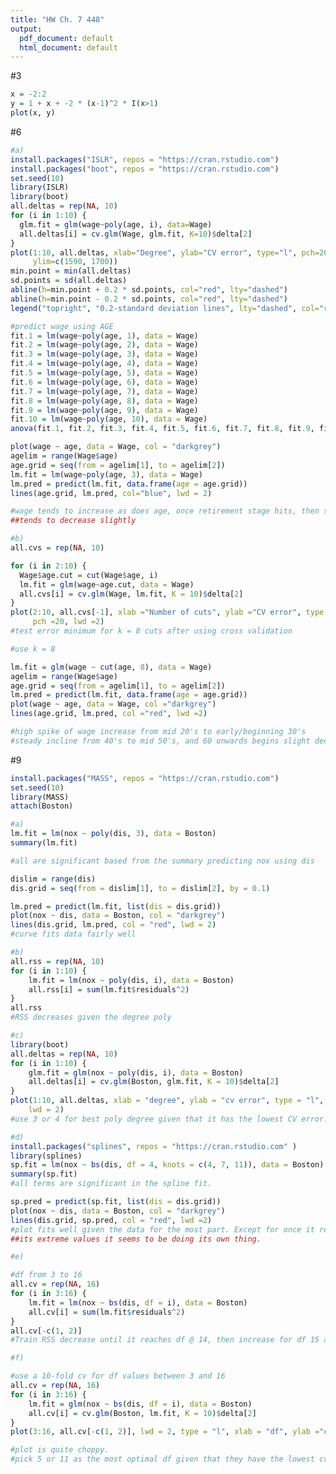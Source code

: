 ```yaml
---
title: "HW Ch. 7 448"
output:
  pdf_document: default
  html_document: default
---
```


#3
```r
x = -2:2
y = 1 + x + -2 * (x-1)^2 * I(x>1)
plot(x, y)
```


#6 
```r
#a)
install.packages("ISLR", repos = "https://cran.rstudio.com")
install.packages("boot", repos = "https://cran.rstudio.com")
set.seed(10)
library(ISLR)
library(boot)
all.deltas = rep(NA, 10)
for (i in 1:10) {
  glm.fit = glm(wage~poly(age, i), data=Wage)
  all.deltas[i] = cv.glm(Wage, glm.fit, K=10)$delta[2]
}
plot(1:10, all.deltas, xlab="Degree", ylab="CV error", type="l", pch=20, lwd=2, 
     ylim=c(1590, 1700))
min.point = min(all.deltas)
sd.points = sd(all.deltas)
abline(h=min.point + 0.2 * sd.points, col="red", lty="dashed")
abline(h=min.point - 0.2 * sd.points, col="red", lty="dashed")
legend("topright", "0.2-standard deviation lines", lty="dashed", col="red")

#predict wage using AGE 
fit.1 = lm(wage~poly(age, 1), data = Wage)
fit.2 = lm(wage~poly(age, 2), data = Wage)
fit.3 = lm(wage~poly(age, 3), data = Wage)
fit.4 = lm(wage~poly(age, 4), data = Wage)
fit.5 = lm(wage~poly(age, 5), data = Wage)
fit.6 = lm(wage~poly(age, 6), data = Wage)
fit.7 = lm(wage~poly(age, 7), data = Wage)
fit.8 = lm(wage~poly(age, 8), data = Wage)
fit.9 = lm(wage~poly(age, 9), data = Wage)
fit.10 = lm(wage~poly(age, 10), data = Wage)
anova(fit.1, fit.2, fit.3, fit.4, fit.5, fit.6, fit.7, fit.8, fit.9, fit.10)

plot(wage ~ age, data = Wage, col = "darkgrey")
agelim = range(Wage$age)
age.grid = seq(from = agelim[1], to = agelim[2])
lm.fit = lm(wage~poly(age, 3), data = Wage)
lm.pred = predict(lm.fit, data.frame(age = age.grid))
lines(age.grid, lm.pred, col="blue", lwd = 2)

#wage tends to increase as does age, once retirement stage hits, then salary 
##tends to decrease slightly

#b) 
all.cvs = rep(NA, 10)

for (i in 2:10) {
  Wage$age.cut = cut(Wage$age, i)
  lm.fit = glm(wage~age.cut, data = Wage)
  all.cvs[i] = cv.glm(Wage, lm.fit, K = 10)$delta[2]
}
plot(2:10, all.cvs[-1], xlab ="Number of cuts", ylab ="CV error", type ="l", 
     pch =20, lwd =2)
#test error minimum for k = 8 cuts after using cross validation 

#use k = 8

lm.fit = glm(wage ~ cut(age, 8), data = Wage)
agelim = range(Wage$age)
age.grid = seq(from = agelim[1], to = agelim[2])
lm.pred = predict(lm.fit, data.frame(age = age.grid))
plot(wage ~ age, data = Wage, col ="darkgrey")
lines(age.grid, lm.pred, col ="red", lwd =2)

#high spike of wage increase from mid 20's to early/beginning 30's 
#steady incline from 40's to mid 50's, and 60 onwards begins slight decrease. 
```

#9 
```r
install.packages("MASS", repos = "https://cran.rstudio.com")
set.seed(10)
library(MASS)
attach(Boston)

#a) 
lm.fit = lm(nox ~ poly(dis, 3), data = Boston)
summary(lm.fit)

#all are significant based from the summary predicting nox using dis

dislim = range(dis)
dis.grid = seq(from = dislim[1], to = dislim[2], by = 0.1)

lm.pred = predict(lm.fit, list(dis = dis.grid))
plot(nox ~ dis, data = Boston, col = "darkgrey")
lines(dis.grid, lm.pred, col = "red", lwd = 2)
#curve fits data fairly well 

#b) 
all.rss = rep(NA, 10)
for (i in 1:10) {
    lm.fit = lm(nox ~ poly(dis, i), data = Boston)
    all.rss[i] = sum(lm.fit$residuals^2)
}
all.rss
#RSS decreases given the degree poly 

#c)
library(boot)
all.deltas = rep(NA, 10)
for (i in 1:10) {
    glm.fit = glm(nox ~ poly(dis, i), data = Boston)
    all.deltas[i] = cv.glm(Boston, glm.fit, K = 10)$delta[2]
}
plot(1:10, all.deltas, xlab = "degree", ylab = "cv error", type = "l", pch = 20, 
    lwd = 2)
#use 3 or 4 for best poly degree given that it has the lowest CV error. 

#d)
install.packages("splines", repos = "https://cran.rstudio.com" )
library(splines)
sp.fit = lm(nox ~ bs(dis, df = 4, knots = c(4, 7, 11)), data = Boston)
summary(sp.fit)
#all terms are significant in the spline fit. 

sp.pred = predict(sp.fit, list(dis = dis.grid))
plot(nox ~ dis, data = Boston, col = "darkgrey")
lines(dis.grid, sp.pred, col = "red", lwd =2)
#plot fits well given the data for the most part. Except for once it reaches 
##its extreme values it seems to be doing its own thing.

#e) 

#df from 3 to 16 
all.cv = rep(NA, 16)
for (i in 3:16) {
    lm.fit = lm(nox ~ bs(dis, df = i), data = Boston)
    all.cv[i] = sum(lm.fit$residuals^2)
}
all.cv[-c(1, 2)]
#Train RSS decrease until it reaches df @ 14, then increase for df 15 and 16. 

#f)

#use a 10-fold cv for df values between 3 and 16 
all.cv = rep(NA, 16)
for (i in 3:16) {
    lm.fit = glm(nox ~ bs(dis, df = i), data = Boston)
    all.cv[i] = cv.glm(Boston, lm.fit, K = 10)$delta[2]
}
plot(3:16, all.cv[-c(1, 2)], lwd = 2, type = "l", xlab = "df", ylab ="cv error")

#plot is quite choppy. 
#pick 5 or 11 as the most optimal df given that they have the lowest cv error. 
```

